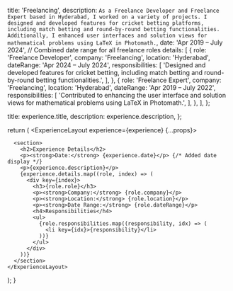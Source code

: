 

  title: 'Freelancing',
  description: `As a Freelance Developer and Freelance Expert based in Hyderabad, I worked on a variety of projects. I designed and developed features for cricket betting platforms, including match betting and round-by-round betting functionalities. Additionally, I enhanced user interfaces and solution views for mathematical problems using LaTeX in Photomath.`,
  date: 'Apr 2019 – July 2024', // Combined date range for all freelance roles
  details: [
    {
      role: 'Freelance Developer',
      company: 'Freelancing',
      location: 'Hyderabad',
      dateRange: 'Apr 2024 – July 2024',
      responsibilities: [
        'Designed and developed features for cricket betting, including match betting and round-by-round betting functionalities.',
      ],
    },
    {
      role: 'Freelance Expert',
      company: 'Freelancing',
      location: 'Hyderabad',
      dateRange: 'Apr 2019 – July 2022',
      responsibilities: [
        'Contributed to enhancing the user interface and solution views for mathematical problems using LaTeX in Photomath.',
      ],
    },
  ],
};

  title: experience.title,
  description: experience.description,
};

  return (
    <ExperienceLayout experience={experience} {...props}>
      
      <section>
        <h2>Experience Details</h2>
        <p><strong>Date:</strong> {experience.date}</p> {/* Added date display */}
        <p>{experience.description}</p>
        {experience.details.map((role, index) => (
          <div key={index}>
            <h3>{role.role}</h3>
            <p><strong>Company:</strong> {role.company}</p>
            <p><strong>Location:</strong> {role.location}</p>
            <p><strong>Date Range:</strong> {role.dateRange}</p>
            <h4>Responsibilities</h4>
            <ul>
              {role.responsibilities.map((responsibility, idx) => (
                <li key={idx}>{responsibility}</li>
              ))}
            </ul>
          </div>
        ))}
      </section>
    </ExperienceLayout>
  );
}
